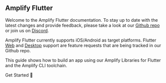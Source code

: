 ## Amplify Flutter

<Callout warning>

Welcome to the Amplify Flutter documentation. To stay up to date with the latest changes and provide feedback, please take a look at our [Github repo](https://github.com/aws-amplify/amplify-flutter) or join us on [Discord](https://discord.gg/jWVbPfC).

Amplify Flutter currently supports iOS/Android as target platforms. Flutter [Web](https://github.com/aws-amplify/amplify-flutter/issues/234) and [Desktop](https://github.com/aws-amplify/amplify-flutter/issues/133) support are feature requests that are being tracked in our Github repo.

</Callout>

This guide shows how to build an app using our Amplify Libraries for Flutter and the Amplify CLI toolchain.

<InternalLinkButton href="/lib/project-setup/prereq">
  <span slot="text">Get Started 🚀</span>
</InternalLinkButton>
